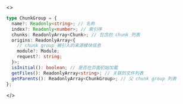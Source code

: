 <>

```ts
type ChunkGroup = {
  name?: Readonly<string>; // 名称
  index?: Readonly<number>; // 索引序
  chunks: ReadonlyArray<Chunk>; // 包含的 chunk 列表
  origins: ReadonlyArray<{
    // chunk group 被引入的来源模块信息
    module?: Module;
    request?: string;
  }>;
  isInitial(): boolean; // 是否在页面初始加载
  getFiles(): ReadonlyArray<string>; // 关联的文件列表
  getParents(): ReadonlyArray<ChunkGroup>; // 父 chunk group 列表
};
```

</>
